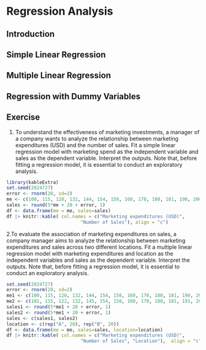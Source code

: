 # Regression Analysis

## Introduction

## Simple Linear Regression

## Multiple Linear Regression

## Regression with Dummy Variables

## Exercise

1. To understand the effectiveness of marketing investments, a manager of a company wants to analyze the relationship between marketing expenditures (USD) and the number of sales. Fit a simple linear regression model with marketing spend as the independent variable and sales as the dependent variable. Interpret the outputs. Note that, 
before fitting a regression model, it is essential to conduct an exploratory analysis.

```r
library(kableExtra)
set.seed(2024727)
error <- rnorm(20, sd=2)
me <- c(100, 115, 120, 132, 144, 154, 158, 160, 170, 180, 181, 190, 200, 210, 220, 230, 240, 250, 260, 270)
sales <- round(5*me + 20 + error, 1)
df <- data.frame(me = me, sales=sales)
df |> knitr::kable( col.names = c("Marketing expenditures (USD)",
                           "Number of Sales"), align = "c")  
```



2.To evaluate the association of marketing expenditures on sales, a company manager aims to analyze the relationship between marketing expenditures and sales across two different locations. Fit a multiple linear regression model with marketing expenditures and location as the independent variables and sales as the dependent variable. Interpret the outputs. Note that, before fitting a regression model, it is essential to conduct an exploratory analysis.

```r
set.seed(2024727)
error <- rnorm(20, sd=2)
me1 <- c(100, 115, 120, 132, 144, 154, 158, 160, 170, 180, 181, 190, 200, 210, 220, 230, 240, 250, 260, 270)
me2 <- c(101, 115, 122, 132, 145, 154, 158, 160, 170, 180, 181, 191, 200, 210, 220, 230, 240, 250, 260, 270) + 2
sales1 <- round(5*me1 + 20 + error, 1)
sales2 <- round(5*me1 + 20 + error, 1)
sales <- c(sales1, sales2)
location <- c(rep("A", 20), rep("B", 20))
df <- data.frame(me = me, sales=sales, location=location)
df |> knitr::kable( col.names = c("Marketing expenditures (USD)",
                           "Number of Sales", "Location"),  align = "c") 
```